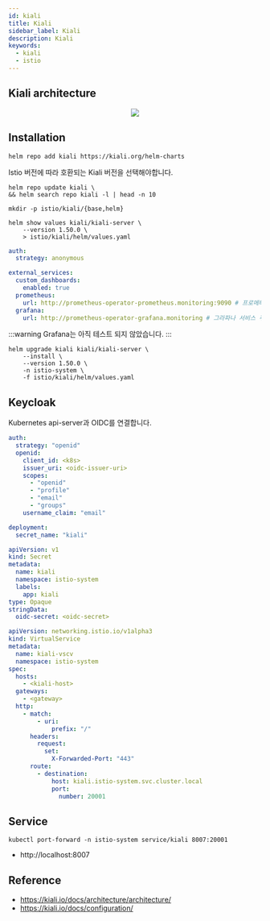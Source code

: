 ```yaml
---
id: kiali
title: Kiali
sidebar_label: Kiali
description: Kiali
keywords:
  - kiali
  - istio
---
```



## Kiali architecture

<center>
  <img src={useBaseUrl("img/mlops/mlops/istio/kiali-architecture.png")} />
</center>

## Installation

```shell
helm repo add kiali https://kiali.org/helm-charts
```

Istio 버전에 따라 호환되는 Kiali 버전을 선택해야합니다.

```shell
helm repo update kiali \
&& helm search repo kiali -l | head -n 10
```

```shell
mkdir -p istio/kiali/{base,helm}
```

```shell
helm show values kiali/kiali-server \
    --version 1.50.0 \
    > istio/kiali/helm/values.yaml
```

```yaml title="istio/kiali/helm/values.yaml"
auth:
  strategy: anonymous

external_services:
  custom_dashboards:
    enabled: true
  prometheus:
    url: http://prometheus-operator-prometheus.monitoring:9090 # 프로메테우스 서비스 주소
  grafana:
    url: http://prometheus-operator-grafana.monitoring # 그라파나 서비스 주소
```

:::warning
Grafana는 아직 테스트 되지 않았습니다.
:::

```shell
helm upgrade kiali kiali/kiali-server \
    --install \
    --version 1.50.0 \
    -n istio-system \
    -f istio/kiali/helm/values.yaml
```

## Keycloak

Kubernetes api-server과 OIDC를 연결합니다.

```yaml title="istio/kiali/helm/values.yaml"
auth:
  strategy: "openid"
  openid:
    client_id: <k8s>
    issuer_uri: <oidc-issuer-uri>
    scopes:
      - "openid"
      - "profile"
      - "email"
      - "groups"
    username_claim: "email"

deployment:
  secret_name: "kiali"
```

```yaml
apiVersion: v1
kind: Secret
metadata:
  name: kiali
  namespace: istio-system
  labels:
    app: kiali
type: Opaque
stringData:
  oidc-secret: <oidc-secret>
```

```yaml
apiVersion: networking.istio.io/v1alpha3
kind: VirtualService
metadata:
  name: kiali-vscv
  namespace: istio-system
spec:
  hosts:
    - <kiali-host>
  gateways:
    - <gateway>
  http:
    - match:
        - uri:
            prefix: "/"
      headers:
        request:
          set:
            X-Forwarded-Port: "443"
      route:
        - destination:
            host: kiali.istio-system.svc.cluster.local
            port:
              number: 20001
```

## Service

```shell
kubectl port-forward -n istio-system service/kiali 8007:20001
```

- http://localhost:8007

## Reference

- https://kiali.io/docs/architecture/architecture/
- https://kiali.io/docs/configuration/
